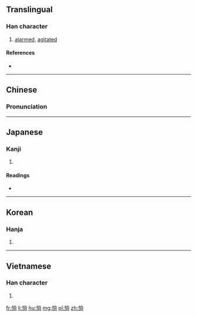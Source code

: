 ==Translingual==

===Han character===
{{Han char|rn=61|rad=心|as=08|sn=11|four=9902<sub>7</sub>|canj=心火月口 (PFBR)|ids=⿰[[忄]][[尚]]}}

# [[alarmed]], [[agitated]]

====References====
* {{Han ref|kx=0391.120|dkj=10815|dj=0725.240|hdz=42315.020|uh=60DD|ud=24797|bh=D55C|bd=54620}}

----

==Chinese==
{{zh-hanzi-box|[[惝]]}}

===Pronunciation===
{{zh-pron
|m=chǎng,tǎng
|c=cong2,tong2
|oc=y
|cat=v
}}

----

==Japanese==

===Kanji===
{{ja-kanji|grade=|rs=心08}}

# {{defn|lang=ja|sort=心08}}

====Readings====
* {{ja-readings|on=[[しょう]] (shō), [[とう]] (tō)|kun=[[うつとりする]] (utsutorisuru)}}

----

==Korean==

===Hanja===
{{ko-hanja|hangeul=창|eumhun=|rv=chang|mr=ch'ang|y=chang}}

# {{defn|lang=ko|sort=心08}}

----

==Vietnamese==

===Han character===
{{vi-readings|rs=心08| hanviet = sượng}}

# {{defn|lang=vi|sort=心08}}

[[fr:惝]]
[[li:惝]]
[[hu:惝]]
[[mg:惝]]
[[pl:惝]]
[[zh:惝]]